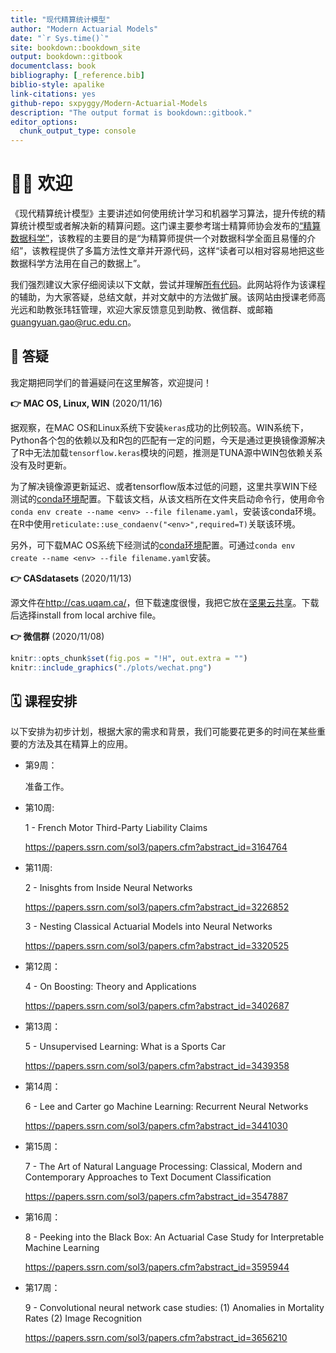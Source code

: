 ```yaml
--- 
title: "现代精算统计模型"
author: "Modern Actuarial Models"
date: "`r Sys.time()`"
site: bookdown::bookdown_site
output: bookdown::gitbook
documentclass: book
bibliography: [_reference.bib]
biblio-style: apalike
link-citations: yes
github-repo: sxpyggy/Modern-Actuarial-Models
description: "The output format is bookdown::gitbook."
editor_options: 
  chunk_output_type: console
---
```


# 👨‍🏫 欢迎  {-}

《现代精算统计模型》主要讲述如何使用统计学习和机器学习算法，提升传统的精算统计模型或者解决新的精算问题。这门课主要参考瑞士精算师协会发布的[“精算数据科学”](https://actuarialdatascience.org)，该教程的主要目的是“为精算师提供一个对数据科学全面且易懂的介绍”，该教程提供了多篇方法性文章并开源代码，这样“读者可以相对容易地把这些数据科学方法用在自己的数据上”。

我们强烈建议大家仔细阅读以下文献，尝试并理解[所有代码](https://github.com/JSchelldorfer/ActuarialDataScience)。此网站将作为该课程的辅助，为大家答疑，总结文献，并对文献中的方法做扩展。该网站由授课老师高光远和助教张玮钰管理，欢迎大家反馈意见到助教、微信群、或邮箱 <guangyuan.gao@ruc.edu.cn>。

## 🤔 答疑{-}

我定期把同学们的普遍疑问在这里解答，欢迎提问！

**👉 MAC OS, Linux, WIN** (2020/11/16)

据观察，在MAC OS和Linux系统下安装`keras`成功的比例较高。WIN系统下，Python各个包的依赖以及和R包的匹配有一定的问题，今天是通过更换镜像源解决了R中无法加载`tensorflow.keras`模块的问题，推测是TUNA源中WIN包依赖关系没有及时更新。

为了解决镜像源更新延迟、或者tensorflow版本过低的问题，这里共享WIN下经测试的[conda环境](https://www.jianguoyun.com/p/DcwPgUgQ3cTHBhi1-s0D)配置。下载该文档，从该文档所在文件夹启动命令行，使用命令`conda env create --name <env> --file filename.yaml`，安装该conda环境。在R中使用`reticulate::use_condaenv("<env>",required=T)`关联该环境。

另外，可下载MAC OS系统下经测试的[conda环境](https://www.jianguoyun.com/p/DYethK4Q3cTHBhjr4s0D)配置。可通过`conda env create --name <env> --file filename.yaml`安装。

**👉  CASdatasets** (2020/11/13)

源文件在<http://cas.uqam.ca/>，但下载速度很慢，我把它放在[坚果云共享](https://www.jianguoyun.com/p/DdFyh74Q3cTHBhio2M0D)。下载后选择install from local archive file。

**👉  微信群** (2020/11/08)

```r
knitr::opts_chunk$set(fig.pos = "!H", out.extra = "")
knitr::include_graphics("./plots/wechat.png")
```

## 🗓️ 课程安排 {-}

以下安排为初步计划，根据大家的需求和背景，我们可能要花更多的时间在某些重要的方法及其在精算上的应用。

- 第9周：

  准备工作。

- 第10周: 
  
  1 - French Motor Third-Party Liability Claims 
    
  <https://papers.ssrn.com/sol3/papers.cfm?abstract_id=3164764>

- 第11周: 

  2 - Inisghts from Inside Neural Networks
    
  <https://papers.ssrn.com/sol3/papers.cfm?abstract_id=3226852>

  3 - Nesting Classical Actuarial Models into Neural Networks
  
  <https://papers.ssrn.com/sol3/papers.cfm?abstract_id=3320525>

- 第12周：

  4 - On Boosting: Theory and Applications
    
    <https://papers.ssrn.com/sol3/papers.cfm?abstract_id=3402687>
  
- 第13周：

  5 - Unsupervised Learning: What is a Sports Car
  
  <https://papers.ssrn.com/sol3/papers.cfm?abstract_id=3439358>
  
- 第14周：

  6 - Lee and Carter go Machine Learning: Recurrent Neural Networks
  
  <https://papers.ssrn.com/sol3/papers.cfm?abstract_id=3441030>

- 第15周：

  7 - The Art of Natural Language Processing: Classical, Modern and Contemporary Approaches to Text Document Classification
  
  <https://papers.ssrn.com/sol3/papers.cfm?abstract_id=3547887>

- 第16周：

  8 - Peeking into the Black Box: An Actuarial Case Study for Interpretable Machine Learning 
  
  <https://papers.ssrn.com/sol3/papers.cfm?abstract_id=3595944>

- 第17周：

  9 - Convolutional neural network case studies: (1) Anomalies in Mortality Rates (2) Image Recognition 
  
  <https://papers.ssrn.com/sol3/papers.cfm?abstract_id=3656210>



